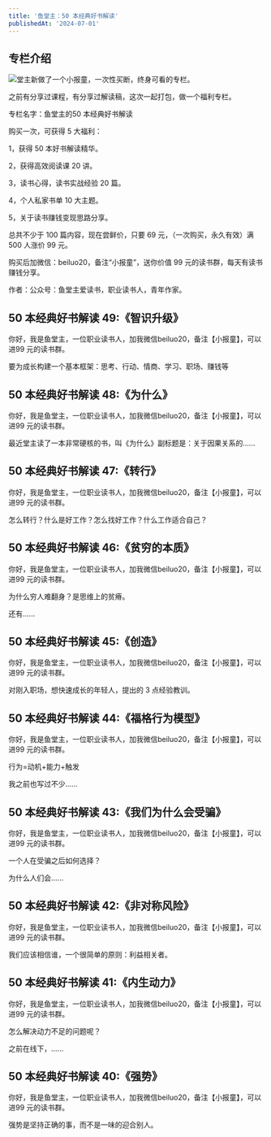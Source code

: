 ```yaml
---
title: '鱼堂主：50 本经典好书解读'
publishedAt: '2024-07-01'
---
```


## 专栏介绍

![](https://static.xiaobot.net/file/2023-10-13/67777/cab8d61908c715a6980a6a5a4c83133b.jpeg)堂主新做了一个小报童，一次性买断，终身可看的专栏。

之前有分享过课程，有分享过解读稿，这次一起打包，做一个福利专栏。

专栏名字：鱼堂主的50 本经典好书解读

购买一次，可获得 5 大福利：

1，获得 50 本好书解读精华。

2，获得高效阅读课 20 讲。

3，读书心得，读书实战经验 20 篇。

4，个人私家书单 10 大主题。

5，关于读书赚钱变现思路分享。

总共不少于 100 篇内容，现在尝鲜价，只要 69 元，（一次购买，永久有效）满 500 人涨价 99 元。

购买后加微信：beiluo20，备注“小报童”，送你价值 99 元的读书群，每天有读书赚钱分享。

作者：公众号：鱼堂主爱读书，职业读书人，青年作家。



## 50 本经典好书解读 49:《智识升级》
你好，我是鱼堂主，一位职业读书人，加我微信beiluo20，备注【小报童】，可以进99 元的读书群。

要为成长构建一个基本框架：思考、行动、情商、学习、职场、赚钱等

## 50 本经典好书解读 48:《为什么》
你好，我是鱼堂主，一位职业读书人，加我微信beiluo20，备注【小报童】，可以进99 元的读书群。

最近堂主读了一本非常硬核的书，叫《为什么》副标题是：关于因果关系的......

## 50 本经典好书解读 47:《转行》
你好，我是鱼堂主，一位职业读书人，加我微信beiluo20，备注【小报童】，可以进99 元的读书群。

怎么转行？什么是好工作？怎么找好工作？什么工作适合自己？

## 50 本经典好书解读 46:《贫穷的本质》
你好，我是鱼堂主，一位职业读书人，加我微信beiluo20，备注【小报童】，可以进99 元的读书群。

为什么穷人难翻身？是思维上的贫瘠。

还有......

## 50 本经典好书解读 45:《创造》
你好，我是鱼堂主，一位职业读书人，加我微信beiluo20，备注【小报童】，可以进99 元的读书群。

对刚入职场，想快速成长的年轻人，提出的 3 点经验教训。

## 50 本经典好书解读 44:《福格行为模型》
你好，我是鱼堂主，一位职业读书人，加我微信beiluo20，备注【小报童】，可以进99 元的读书群。

行为=动机+能力+触发

我之前也写过不少......

## 50 本经典好书解读 43:《我们为什么会受骗》
你好，我是鱼堂主，一位职业读书人，加我微信beiluo20，备注【小报童】，可以进99 元的读书群。

一个人在受骗之后如何选择？

为什么人们会......

## 50 本经典好书解读 42:《非对称风险》
你好，我是鱼堂主，一位职业读书人，加我微信beiluo20，备注【小报童】，可以进99 元的读书群。

我们应该相信谁，一个很简单的原则：利益相关者。



## 50 本经典好书解读 41:《内生动力》
你好，我是鱼堂主，一位职业读书人，加我微信beiluo20，备注【小报童】，可以进99 元的读书群。

怎么解决动力不足的问题呢？

之前在线下，......

## 50 本经典好书解读 40:《强势》
你好，我是鱼堂主，一位职业读书人，加我微信beiluo20，备注【小报童】，可以进99 元的读书群。

强势是坚持正确的事，而不是一味的迎合别人。

